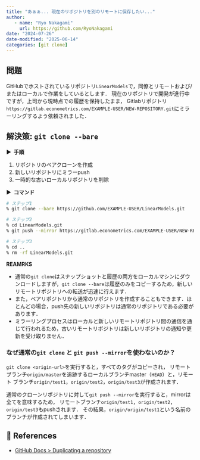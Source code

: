```yaml
---
title: "あぁぁ... 現在のリポジトリを別のリモートに保存したい..."
author: 
   - name: "Ryo Nakagami"
     url: https://github.com/RyoNakagami
date: "2024-07-26"
date-modified: "2025-06-14"
categories: [git clone]
---
```


## 問題

GitHubでホストされているリポジトリ`LinearModels`で，同僚とリモートおよび/またはローカルで作業をしているとします．
現在のリポジトリで開発が進行中ですが，上司から現時点での履歴を保持したまま，
Gitlabリポジトリ`https://gitlab.econometrics.com/EXAMPLE-USER/NEW-REPOSITORY.git`にミラーリングするよう依頼されました．

## 解決策: `git clone --bare`

<strong > &#9654;&nbsp; 手順</strong>

1. リポジトリのベアクローンを作成
2. 新しいリポジトリにミラーpush
3. 一時的な古いローカルリポジトリを削除

<strong > &#9654;&nbsp; コマンド</strong>

```zsh
# ステップ1
% git clone --bare https://github.com/EXAMPLE-USER/LinearModels.git

# ステップ2
% cd LinearModels.git
% git push --mirror https://gitlab.econometrics.com/EXAMPLE-USER/NEW-REPOSITORY.git

# ステップ3
% cd ..
% rm -rf LinearModels.git
```

<div class="blog-custom-border">
<strong >REAMRKS</strong> <br>

- 通常の`git clone`はスナップショットと履歴の両方をローカルマシンにダウンロードしますが，`git clone --bare`は履歴のみをコピーするため，新しいリモートリポジトリへの転送が迅速に行えます．
- また，ベアリポジトリから通常のリポジトリを作成することもできます．ほとんどの場合，push先の新しいリポジトリは通常のリポジトリである必要があります．
- ミラーリングプロセスはローカルと新しいリモートリポジトリ間の通信を通じて行われるため，古いリモートリポジトリは新しいリポジトリの通知や更新を受け取りません．

</div>

### なぜ通常の`git clone` と `git push --mirror`を使わないのか？

`git clone <origin-url>`を実行すると，すべてのタグがコピーされ，
リモートブランチ`origin/master`を追跡するローカルブランチmaster（`HEAD`）と，リモート
ブランチ`origin/test1`，`origin/test2`，`origin/test3`が作成されます．

通常のクローンリポジトリに対して`git push --mirror`を実行すると，mirrorは全てを意味するため，
リモートブランチ`origin/test1`，`origin/test2`，`origin/test3`もpushされます．
その結果，`origin/origin/test1`という名前のブランチが作成されてしまいます．

📘 References
----------
- [GitHub Docs > Duplicating a repository](https://docs.github.com/en/repositories/creating-and-managing-repositories/duplicating-a-repository)
